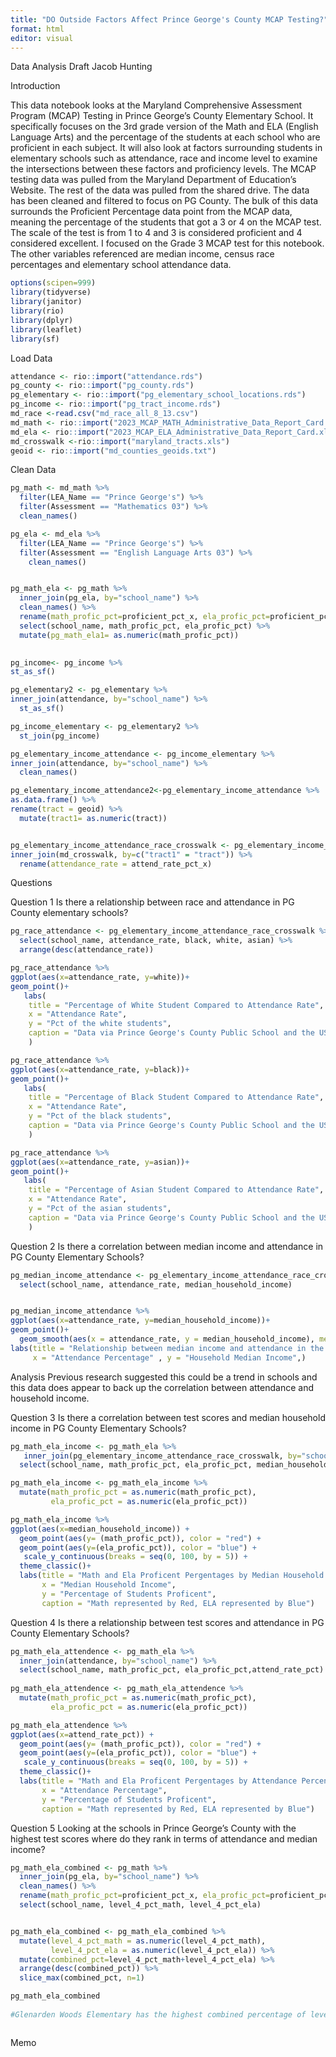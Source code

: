 ```yaml
---
title: "DO Outside Factors Affect Prince George's County MCAP Testing?"
format: html
editor: visual
---
```


Data Analysis Draft
Jacob Hunting


Introduction 

This data notebook looks at the Maryland Comprehensive Assessment Program (MCAP) Testing in Prince George’s County Elementary School. It specifically focuses on the 3rd grade version of the Math and ELA (English Language Arts) and the percentage of the students at each school who are proficient in each subject. It will also look at factors surrounding students in elementary schools such as attendance, race and income level to examine the intersections between these factors and proficiency levels. The MCAP testing data was pulled from the Maryland Department of Education’s Website. The rest of the data was pulled from the shared drive. The data has been cleaned and filtered to focus on PG County. The bulk of this data surrounds the Proficient Percentage data point from the MCAP data, meaning the percentage of the students that got a 3 or 4 on the MCAP test. The scale of the test is from 1 to 4 and 3 is considered proficient and 4 considered excellent. I focused on the Grade 3 MCAP test for this notebook. The other variables referenced are median income, census race percentages and elementary school attendance data.
```r
options(scipen=999)
library(tidyverse)
library(janitor)
library(rio)
library(dplyr)
library(leaflet)
library(sf)

```
Load Data 
```r
attendance <- rio::import("attendance.rds")
pg_county <- rio::import("pg_county.rds")
pg_elementary <- rio::import("pg_elementary_school_locations.rds")
pg_income <- rio::import("pg_tract_income.rds")
md_race <-read.csv("md_race_all_8_13.csv")
md_math <- rio::import("2023_MCAP_MATH_Administrative_Data_Report_Card.xlsx")
md_ela <- rio::import("2023_MCAP_ELA_Administrative_Data_Report_Card.xlsx")
md_crosswalk <-rio::import("maryland_tracts.xls")
geoid <- rio::import("md_counties_geoids.txt")


```
Clean Data
```r
pg_math <- md_math %>% 
  filter(LEA_Name == "Prince George's") %>% 
  filter(Assessment == "Mathematics 03") %>% 
  clean_names() 

pg_ela <- md_ela %>% 
  filter(LEA_Name == "Prince George's") %>% 
  filter(Assessment == "English Language Arts 03") %>% 
    clean_names() 


pg_math_ela <- pg_math %>% 
  inner_join(pg_ela, by="school_name") %>% 
  clean_names() %>% 
  rename(math_profic_pct=proficient_pct_x, ela_profic_pct=proficient_pct_y) %>% 
  select(school_name, math_profic_pct, ela_profic_pct) %>% 
  mutate(pg_math_ela1= as.numeric(math_profic_pct)) 
  

pg_income<- pg_income %>% 
st_as_sf()

pg_elementary2 <- pg_elementary %>% 
inner_join(attendance, by="school_name") %>% 
  st_as_sf()

pg_income_elementary <- pg_elementary2 %>%
  st_join(pg_income) 

pg_elementary_income_attendance <- pg_income_elementary %>% 
inner_join(attendance, by="school_name") %>% 
  clean_names() 

pg_elementary_income_attendance2<-pg_elementary_income_attendance %>%  
as.data.frame() %>% 
rename(tract = geoid) %>% 
  mutate(tract1= as.numeric(tract))


pg_elementary_income_attendance_race_crosswalk <- pg_elementary_income_attendance2 %>% 
inner_join(md_crosswalk, by=c("tract1" = "tract")) %>% 
  rename(attendance_rate = attend_rate_pct_x)
```

Questions 

Question 1
Is there a relationship between race and attendance in PG County elementary schools? 
```r
pg_race_attendance <- pg_elementary_income_attendance_race_crosswalk %>% 
  select(school_name, attendance_rate, black, white, asian) %>%
  arrange(desc(attendance_rate))

pg_race_attendance %>% 
ggplot(aes(x=attendance_rate, y=white))+
geom_point()+
   labs(
    title = "Percentage of White Student Compared to Attendance Rate",
    x = "Attendance Rate",
    y = "Pct of the white students",
    caption = "Data via Prince George's County Public School and the US Census"
    )

pg_race_attendance %>% 
ggplot(aes(x=attendance_rate, y=black))+
geom_point()+
   labs(
    title = "Percentage of Black Student Compared to Attendance Rate",
    x = "Attendance Rate",
    y = "Pct of the black students",
    caption = "Data via Prince George's County Public School and the US Census"
    )

pg_race_attendance %>% 
ggplot(aes(x=attendance_rate, y=asian))+
geom_point()+
   labs(
    title = "Percentage of Asian Student Compared to Attendance Rate",
    x = "Attendance Rate",
    y = "Pct of the asian students",
    caption = "Data via Prince George's County Public School and the US Census"
    )
```


Question 2
Is there a correlation between median income and attendance in PG County Elementary Schools? 
```r
pg_median_income_attendance <- pg_elementary_income_attendance_race_crosswalk %>% 
  select(school_name, attendance_rate, median_household_income) 


pg_median_income_attendance %>% 
ggplot(aes(x=attendance_rate, y=median_household_income))+
geom_point()+
  geom_smooth(aes(x = attendance_rate, y = median_household_income), method = "lm", color = "red", se = FALSE) +
labs(title = "Relationship between median income and attendance in the Prince George's County Schools",
     x = "Attendance Percentage" , y = "Household Median Income",)


```
Analysis
Previous research suggested this could be a trend in schools and this data does appear to back up the correlation between attendance and household income.

Question 3
Is there a correlation between test scores and median household income in PG County Elementary Schools?
```r
pg_math_ela_income <- pg_math_ela %>% 
   inner_join(pg_elementary_income_attendance_race_crosswalk, by="school_name") %>% 
  select(school_name, math_profic_pct, ela_profic_pct, median_household_income)

pg_math_ela_income <- pg_math_ela_income %>%
  mutate(math_profic_pct = as.numeric(math_profic_pct),
         ela_profic_pct = as.numeric(ela_profic_pct))

pg_math_ela_income %>% 
ggplot(aes(x=median_household_income)) +
  geom_point(aes(y= (math_profic_pct)), color = "red") +
  geom_point(aes(y=(ela_profic_pct)), color = "blue") +
   scale_y_continuous(breaks = seq(0, 100, by = 5)) +
  theme_classic()+
  labs(title = "Math and Ela Proficent Pergentages by Median Household Income",
       x = "Median Household Income",
       y = "Percentage of Students Proficent",
       caption = "Math represented by Red, ELA represented by Blue")


```

Question 4
Is there a relationship between test scores and attendance in PG County Elementary Schools? 
```r
pg_math_ela_attendence <- pg_math_ela %>% 
  inner_join(attendance, by="school_name") %>% 
  select(school_name, math_profic_pct, ela_profic_pct,attend_rate_pct)
         
pg_math_ela_attendence <- pg_math_ela_attendence %>%
  mutate(math_profic_pct = as.numeric(math_profic_pct),
         ela_profic_pct = as.numeric(ela_profic_pct))

pg_math_ela_attendence %>% 
ggplot(aes(x=attend_rate_pct)) +
  geom_point(aes(y= (math_profic_pct)), color = "red") +
  geom_point(aes(y=(ela_profic_pct)), color = "blue") +
   scale_y_continuous(breaks = seq(0, 100, by = 5)) +
  theme_classic()+
  labs(title = "Math and Ela Proficent Pergentages by Attendance Percentage",
       x = "Attendance Percentage",
       y = "Percentage of Students Proficent",
       caption = "Math represented by Red, ELA represented by Blue")

```


Question 5
Looking at the schools in Prince George's County with the highest test scores where do they rank in terms of attendance and median income?
```r
pg_math_ela_combined <- pg_math %>% 
  inner_join(pg_ela, by="school_name") %>% 
  clean_names() %>% 
  rename(math_profic_pct=proficient_pct_x, ela_profic_pct=proficient_pct_y, level_4_pct_math=level_4_pct_x, level_4_pct_ela=level_4_pct_y) %>% 
  select(school_name, level_4_pct_math, level_4_pct_ela) 


pg_math_ela_combined <- pg_math_ela_combined %>%
  mutate(level_4_pct_math = as.numeric(level_4_pct_math),
         level_4_pct_ela = as.numeric(level_4_pct_ela)) %>% 
  mutate(combined_pct=level_4_pct_math+level_4_pct_ela) %>% 
  arrange(desc(combined_pct)) %>% 
  slice_max(combined_pct, n=1)

pg_math_ela_combined 
  
#Glenarden Woods Elementary has the highest combined percentage of level 4 math and ela test scores.



```

Memo

